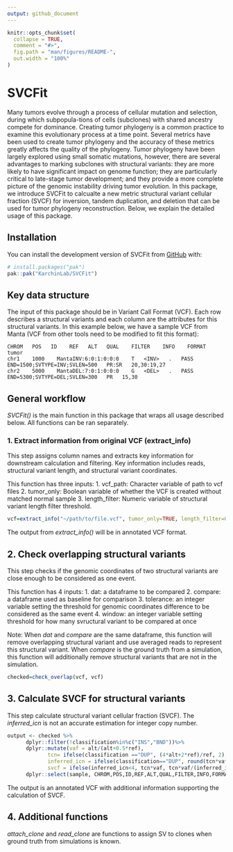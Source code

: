 ```yaml
---
output: github_document
---
```


<!-- README.md is generated from README.Rmd. Please edit that file -->

```r
knitr::opts_chunk$set(
  collapse = TRUE,
  comment = "#>",
  fig.path = "man/figures/README-",
  out.width = "100%"
)
```

# SVCFit

<!-- badges: start -->

<!-- badges: end -->

Many tumors evolve through a process of cellular mutation and selection, during which subpopula-tions of cells (subclones) with shared ancestry compete for dominance. Creating tumor phylogeny is a common practice to examine this evolutionary process at a time point. Several metrics have been used to create tumor phylogeny and the accuracy of these metrics greatly affects the quality of the phylogeny. Tumor phylogeny have been largely explored using small somatic mutations, however, there are several advantages to marking subclones with structural variants: they are more likely to have significant impact on genome function; they are particularly critical to late-stage tumor development; and they provide a more complete picture of the genomic instability driving tumor evolution. In this package, we introduce SVCFit to calcualte a new metric structural variant cellular fraction (SVCF) for inversion, tandem duplication, and deletion that can be used for tumor phylogeny reconstruction. Below, we explain the detailed usage of this package.

## Installation

You can install the development version of SVCFit from [GitHub](https://github.com/) with:

``` r
# install.packages("pak")
pak::pak("KarchinLab/SVCFit")
```

## Key data structure

The input of this package should be in Variant Call Format (VCF). Each row describes a structural variants and each column are the attributes for this structural variants. In this example below, we have a sample VCF from Manta (VCF from other tools need to be modified to fit this format):

<!-- ```{r,echo = FALSE}  example_vcf=data.frame(CHROM=c("chr1","chr2"), POS=c(1000, 5000), ID=c("MantaINV:6:0:1:0:0:0","MantaDEL:7:0:1:0:0:0"), REF=c("T","G"), ALT=c("<INV>","<DEL>"), QUAL=c(".","."), FILTER=c("PASS","PASS"),INFO=c("END=1500;SVTYPE=INV;SVLEN=500","END=5300;SVTYPE=DEL;SVLEN=300"), FORMAT=c("PR:SR","PR"),tumor=c("20,30:19,27", "15,30")) # example_vcf #` -->

<!-- ``` -->

```         
CHROM   POS   ID    REF   ALT   QUAL    FILTER    INFO    FORMAT    tumor
chr1    1000    MantaINV:6:0:1:0:0:0    T   <INV>   .   PASS    END=1500;SVTYPE=INV;SVLEN=500   PR:SR   20,30:19,27
chr2    5000    MantaDEL:7:0:1:0:0:0    G   <DEL>   .   PASS    END=5300;SVTYPE=DEL;SVLEN=300   PR   15,30
```

## General workflow

*SVCFit()* is the main function in this package that wraps all usage described below. All functions can be ran separately.

### 1. Extract information from original VCF (extract_info)

This step assigns column names and extracts key information for downstream calculation and filtering. Key information includes reads, structural variant length, and structural variant coordinates.

This function has three inputs: 1. vcf_path: Character variable of path to vcf files 2. tumor_only: Boolean variable of whether the VCF is created without matched normal sample 3. length_filter: Numeric variable of structural variant length filter threshold.

``` r
vcf=extract_info("~/path/to/file.vcf", tumor_only=TRUE, length_filter=0)
```

The output from *extract_info()* will be in annotated VCF format.

## 2. Check overlapping structural variants

This step checks if the genomic coordinates of two structural variants are close enough to be considered as one event.

This function has 4 inputs: 1. dat: a dataframe to be compared 2. compare: a dataframe used as baseline for comparison 3. tolerance: an integer variable setting the threshold for genomic coordinates difference to be considered as the same event 4. window: an integer variable setting threshold for how many svructural variant to be compared at once

Note: When *dat* and *compare* are the same dataframe, this function will remove overlapping structural variant and use averaged reads to represent this structural variant. When *compare* is the ground truth from a simulation, this function will additionally remove structural variants that are not in the simulation.

``` r
checked=check_overlap(vcf, vcf)
```

## 3. Calculate SVCF for structural variants

This step calculate structural variant cellular fraction (SVCF). The *inferred_icn* is not an accurate estimation for integer copy number.

```r
output <- checked %>%
      dplyr::filter(!classification%in%c("INS","BND"))%>%
      dplyr::mutate(vaf = alt/(alt+0.5*ref),
             tcn= ifelse(classification =="DUP", (4*alt+2*ref)/ref, 2),
             inferred_icn = ifelse(classification=="DUP", round(tcn*vaf+2),2),
             svcf = ifelse(inferred_icn<4, tcn*vaf, tcn*vaf/(inferred_icn-2)))%>%
      dplyr::select(sample, CHROM,POS,ID,REF,ALT,QUAL,FILTER,INFO,FORMAT,tumor,classification,pos2,vaf,tcn,inferred_icn,svcf)

```

The output is an annotated VCF with additional information supporting the calculation of SVCF.

## 4. Additional functions

*attach_clone* and *read_clone* are functions to assign SV to clones when ground truth from simulations is known.
